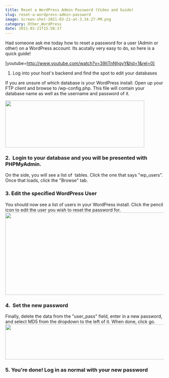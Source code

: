 ```yaml
---
title: Reset a WordPress Admin Password (Video and Guide)
slug: reset-a-wordpress-admin-password
image: Screen-shot-2011-03-21-at-3.34.27-PM.png
category: Other,WordPress
date: 2011-03-21T15:58:17
---
```


Had someone ask me today how to reset a password for a user (Admin or other) on a WordPress account. Its acutally very easy to do, so here is a quick guide!<!--more-->

[youtube=http://www.youtube.com/watch?v=39IiTnNhgyY&hd=1&rel=0]

1. Log into your host's backend and find the spot to edit your databases

If you are unsure of which database is your WordPress install. Open up your FTP client and browse to /wp-config.php. This file will contain your database name as well as the username and password of it.

<img class="aligncenter size-full wp-image-191" title="Screen shot 2011-03-21 at 3.38.40 PM" src="Screen-shot-2011-03-21-at-3.38.40-PM.png" alt="" width="442" height="149" />
<h3>2.  Login to your database and you will be presented with PHPMyAdmin.</h3>
On the side, you will see a list of  tables. Click the one that says "wp_users". Once that loads, click the "Browse" tab.
<h3>3. Edit the specified WordPress User</h3>
You should now see a list of users in your WordPress install. Click the pencil icon to edit the user you wish to reset the password for.
<img class="aligncenter size-full wp-image-192" title="Screen shot 2011-03-21 at 3.44.29 PM" src="Screen-shot-2011-03-21-at-3.44.29-PM.png" alt="" width="584" height="262" />

<h3>4.  Set the new password</h3>
Finally, delete the data from the "user_pass" field, enter in a new password, and select MD5 from the dropdown to the left of it. When done, click go.
<img class="aligncenter size-full wp-image-193" title="Screen shot 2011-03-21 at 3.47.37 PM" src="Screen-shot-2011-03-21-at-3.47.37-PM.png" alt="" width="586" height="112" />

<h3>5. You're done! Log in as normal with your new password</h3>